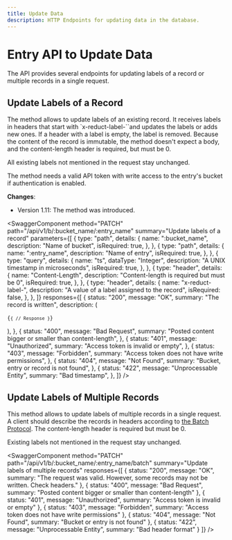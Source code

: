 ```yaml
---
title: Update Data
description: HTTP Endpoints for updating data in the database.
---
```


<head>
  <link
    rel="canonical"
    href="https://www.reduct.store/docs/http-api/entry-api/update_data"
  />
</head>

# Entry API to Update Data

The API provides several endpoints for updating labels of a record or multiple records in a single request.




## Update Labels of a Record

The method allows to update labels of an existing record. It receives
labels in headers that start with `x-reduct-label-``and updates
the labels or adds new ones. If a header with a label is empty, the label
is removed. Because the content of the record is immutable, the method doesn't expect a body, and the content-length header is required, but must be 0.

All existing labels not mentioned in the request stay unchanged.

The method needs a valid API token with write access to the entry's bucket
if authentication is enabled.

**Changes**:
* Version 1.11: The method was introduced.

<SwaggerComponent
  method="PATCH"
  path="/api/v1/b/:bucket_name/:entry_name"
  summary="Update labels of a record"
  parameters={[
    {
      type: "path",
      details: {
        name: ":bucket_name",
        description: "Name of bucket",
        isRequired: true,
      },
    },
    {
      type: "path",
      details: {
        name: ":entry_name",
        description: "Name of entry",
        isRequired: true,
      },
    },
    {
      type: "query",
      details: {
        name: "ts",
        dataType: "Integer",
        description: "A UNIX timestamp in microseconds",
        isRequired: true,
      },
    },
    {
      type: "header",
      details: {
        name: "Content-Length",
        description: "Content-length is required but must be 0",
        isRequired: true,
      },
    },
    {
      type: "header",
      details: {
        name: "x-reduct-label-<name>",
        description: "A value of a label assigned to the record",
        isRequired: false,
      },
    },
  ]}
  responses={[
    {
      status: "200",
      message: "OK",
      summary: "The record is written",
      description: (
        <pre>
          <code>{`{
    // Response
}`}</code>
        </pre>
      ),
    },
    {
      status: "400",
      message: "Bad Request",
      summary: "Posted content bigger or smaller than content-length",
    },
    {
      status: "401",
      message: "Unauthorized",
      summary: "Access token is invalid or empty",
    },
    {
      status: "403",
      message: "Forbidden",
      summary: "Access token does not have write permissions",
    },
    {
      status: "404",
      message: "Not Found",
      summary: "Bucket, entry or record is not found",
    },
    {
      status: "422",
      message: "Unprocessable Entity",
      summary: "Bad timestamp",
    },
  ]}
/>

## Update Labels of Multiple Records

This method allows to update labels of multiple records in a single request. A client should describe the
records in headers according to [the Batch Protocol](/docs/http-api/entry-api/index.mdx#batch-protocol). The content-length header is required but must be 0.

Existing labels not mentioned in the request stay unchanged.

<SwaggerComponent
    method="PATCH"
    path="/api/v1/b/:bucket_name/:entry_name/batch"
    summary="Update labels of multiple records"
    responses={[
        {
            status: "200",
            message: "OK",
            summary: "The request was valid. However, some records may not be written. Check headers."
        },
        {
            status: "400",
            message: "Bad Request",
            summary: "Posted content bigger or smaller than content-length"
        },
        {
            status: "401",
            message: "Unauthorized",
            summary: "Access token is invalid or empty"
        },
        {
            status: "403",
            message: "Forbidden",
            summary: "Access token does not have write permissions"
        },
        {
            status: "404",
            message: "Not Found",
            summary: "Bucket or entry is not found"
        },
        {
            status: "422",
            message: "Unprocessable Entity",
            summary: "Bad header format"
        }
    ]}
/>
